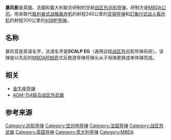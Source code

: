 {{Infobox Weapon
|is_missile=yes
|name=Storm Shadow/SCALP EG
|image=File:Storm Shadow p1220865.jpg
|image_size=300px
|caption=Storm Shadow
|origin= [[法国|法国]]、[[意大利|意大利]]、[[联合王国|联合王国]]
|type= 远程[[空对面导弹|空对面导弹]]
|used_by= 见下
|manufacturer= [[MBDA|MBDA]]
|unit_cost= 790,000英镑<ref>{{cite web|title=Written Answers to Questions|url=http://www.publications.parliament.uk/pa/cm201011/cmhansrd/cm110517/text/110517w0001.htm#11051744000014|publisher=House of Commons|date=17 May 2011|accessdate=2014-04-29|archive-date=2018-09-26|archive-url=https://web.archive.org/web/20180926052018/https://publications.parliament.uk/pa/cm201011/cmhansrd/cm110517/text/110517w0001.htm#11051744000014|dead-url=no}}</ref>
|propellant=
|production_date=
|service= 2002年-现今
|engine= [[Turbomeca|Turbomeca]] TRI 60-30微型涡喷，推力5.4千牛
|engine_power=
|weight={{convert|1230|kg|lbs|1|}}
|length={{convert|5.1|m|ft|1}}
|height=
|diameter={{convert|.48|m|ft|1}}
|wingspan={{convert|2.84|m|ft|1}}
|speed=1,000 km/h Mach 0.8
|vehicle_range={{convert|500|km|mi|0}}<ref>{{Cite web |url=http://www.timesofisrael.com/french-president-endorses-syria-action-despite-uk-vote/ |title=存档副本 |accessdate=2014-04-29 |archive-date=2014-05-30 |archive-url=https://web.archive.org/web/20140530000122/http://www.timesofisrael.com/french-president-endorses-syria-action-despite-uk-vote/ |dead-url=no }}</ref><ref>{{cite web|url=http://www.mbda-systems.com/mbda/site/ref/scripts/siteFO_contenu.php?lang=EN&noeu_id=120&page_id=115|title=Storm Shadow / SCALP|publisher=MBDA|accessdate=2009-03-01|deadurl=yes|archiveurl=https://web.archive.org/web/20081224124755/http://www.mbda-systems.com/mbda/site/ref/scripts/siteFO_contenu.php?lang=EN&noeu_id=120&page_id=115|archivedate=2008-12-24}}</ref>
|ceiling=
|altitude={{convert|30|m|ft|1}}–{{convert|40|m|ft|1}}
|filling=450千克[[BROACH_warhead|BROACH]]（''炸弹皇家兵工拓展装药''）
|guidance=[[惯导|惯导]], [[GPS|GPS]] and [[红外成像终端制导|红外成像终端制导]]
|detonation=
|launch_platform=[[龙卷风战斗轰炸机|龙卷风战斗轰炸机]]<br>[[幻影2000|幻影2000]]<br>[[阵风战斗机|阵风战斗机]]<br>[[台风战斗机|台风战斗机]]（from 2015）
}}

'''暴风影'''是英國、法國和義大利联合研制的空射[[战区外|战区外]][[巡航导弹|巡航导弹]]，研制方是[[MBDA公司|MBDA公司]]。用来取代[[胜利者式轰炸机|胜利者式战略轰炸机]]的射程240公里的[[蓝钢导弹|蓝钢导弹]]和[[幻影IV式轰炸机|幻象IV式战斗轰炸机]]的射程300公里的[[ASMP导弹|ASMP导弹]]。

==名称==
暴风音是英语名字，法语名字是'''SCALP EG'''（通用远程[[战区外|战区外]]巡航导弹系统）。该弹是以先前的[[MBDA阿帕奇|MBDA阿帕奇]]式反跑道导弹将弹头从子母弹更换成单体弹而成。

==相关==
*[[金牛座导弹|金牛座导弹]]
*[[AGM-154联合战区外武器|AGM-154联合战区外武器]]

==参考来源==
{{reflist}}

{{英國導彈}}
[[Category:巡航导弹|Category:巡航导弹]]
[[Category:空对地导弹|Category:空对地导弹]]
[[Category:法国导弹|Category:法国导弹]]
[[Category:战区外武器|Category:战区外武器]]
[[Category:英国导弹|Category:英国导弹]]
[[Category:意大利导弹|Category:意大利导弹]]
[[Category:MBDA|Category:MBDA]]